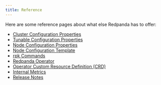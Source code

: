 ```yaml
---
title: Reference
---
```


<head>
    <meta name="title" content="Reference | Redpanda Docs"/>
    <meta name="description" content="Reference index page."/>
</head>

Here are some reference pages about what else Redpanda has to offer:

- [Cluster Configuration Properties](./cluster-properties)
- [Tunable Configuration Properties](./tunable-properties)
- [Node Configuration Properties](./node-properties)
- [Node Configuration Template](./node-configuration-sample)
- [rpk Commands](./rpk/index.mdx)
- [Redpanda Operator](./redpanda-operator/index.mdx)
- [Operator Custom Resource Definition (CRD)](https://doc.crds.dev/github.com/vectorizedio/redpanda)
- [Internal Metrics ](./internal-metrics)
- [Release Notes](https://github.com/redpanda-data/redpanda/releases)
